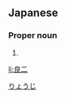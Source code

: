 ==Japanese==
{{ja-kanjitab|良|二}}

===Proper noun===
{{ja-pos|proper|りょうじ}}

# {{given name|male|lang=ja}}

[[Category:Japanese male given names|りょうじ]]

[[li:良二]]
